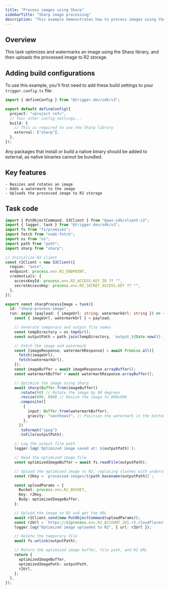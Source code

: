 ```yaml
---
title: "Process images using Sharp"
sidebarTitle: "Sharp image processing"
description: "This example demonstrates how to process images using the Sharp library with Trigger.dev."
---
```


## Overview

This task optimizes and watermarks an image using the Sharp library, and then uploads the processed image to R2 storage.

## Adding build configurations

To use this example, you'll first need to add these build settings to your `trigger.config.ts` file:

```ts trigger.config.ts
import { defineConfig } from "@trigger.dev/sdk/v3";

export default defineConfig({
  project: "<project ref>",
  // Your other config settings...
  build: {
    // This is required to use the Sharp library
    external: ["sharp"],
  },
});
```

<Note>
  Any packages that install or build a native binary should be added to external, as native binaries
  cannot be bundled.
</Note>

## Key features

    - Resizes and rotates an image
    - Adds a watermark to the image
    - Uploads the processed image to R2 storage

## Task code

```ts trigger/sharp-image-processing.ts
import { PutObjectCommand, S3Client } from "@aws-sdk/client-s3";
import { logger, task } from "@trigger.dev/sdk/v3";
import fs from "fs/promises";
import fetch from "node-fetch";
import os from "os";
import path from "path";
import sharp from "sharp";

// Initialize R2 client
const r2Client = new S3Client({
  region: "auto",
  endpoint: process.env.R2_ENDPOINT,
  credentials: {
    accessKeyId: process.env.R2_ACCESS_KEY_ID ?? "",
    secretAccessKey: process.env.R2_SECRET_ACCESS_KEY ?? "",
  },
});

export const sharpProcessImage = task({
  id: "sharp-process-image",
  run: async (payload: { imageUrl: string; watermarkUrl: string }) => {
    const { imageUrl, watermarkUrl } = payload;

    // Generate temporary and output file names
    const tempDirectory = os.tmpdir();
    const outputPath = path.join(tempDirectory, `output_${Date.now()}.jpg`);

    // Fetch the image and watermark
    const [imageResponse, watermarkResponse] = await Promise.all([
      fetch(imageUrl),
      fetch(watermarkUrl),
    ]);
    const imageBuffer = await imageResponse.arrayBuffer();
    const watermarkBuffer = await watermarkResponse.arrayBuffer();

    // Optimize the image using Sharp
    await sharp(Buffer.from(imageBuffer))
      .rotate(90) // Rotate the image by 90 degrees
      .resize(800, 600) // Resize the image to 800x600
      .composite([
        {
          input: Buffer.from(watermarkBuffer),
          gravity: "southeast", // Position the watermark in the bottom-right corner
        },
      ])
      .toFormat("jpeg")
      .toFile(outputPath);

    // Log the output file path
    logger.log(`Optimized image saved at: ${outputPath}`);

    // Read the optimized image file
    const optimizedImageBuffer = await fs.readFile(outputPath);

    // Upload the optimized image to R2, replacing slashes with underscores
    const r2Key = `processed-images/${path.basename(outputPath)}`;

    const uploadParams = {
      Bucket: process.env.R2_BUCKET,
      Key: r2Key,
      Body: optimizedImageBuffer,
    };

    // Upload the image to R2 and get the URL
    await r2Client.send(new PutObjectCommand(uploadParams));
    const r2Url = `https://${process.env.R2_ACCOUNT_ID}.r2.cloudflarestorage.com/${process.env.R2_BUCKET}/${r2Key}`;
    logger.log("Optimized image uploaded to R2", { url: r2Url });

    // Delete the temporary file
    await fs.unlink(outputPath);

    // Return the optimized image buffer, file path, and R2 URL
    return {
      optimizedImageBuffer,
      optimizedImagePath: outputPath,
      r2Url,
    };
  },
});
```
